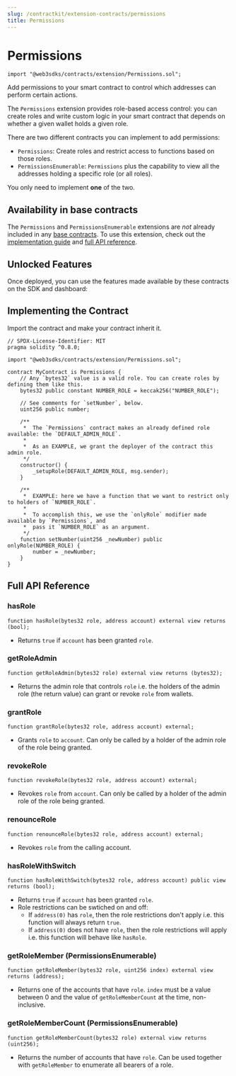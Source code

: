 ```yaml
---
slug: /contractkit/extension-contracts/permissions
title: Permissions
---
```



# Permissions

```solidity
import "@web3sdks/contracts/extension/Permissions.sol";
```

<div className="heroGrid">
<div>

<p>
  Add permissions to your smart contract to control which addresses can perform
  certain actions.
</p>

The `Permissions` extension provides role-based access control: you can create roles and write custom logic in your smart contract that depends on whether a given wallet holds a given role.

</div>

<div className="heroGridImageContainer">
  <YoutubeEmbed link={"https://www.youtube.com/embed/22ajBu3B_18"} />
</div>
</div>

There are two different contracts you can implement to add permissions:

- `Permissions`: Create roles and restrict access to functions based on those roles.
- `PermissionsEnumerable`: `Permissions` plus the capability to view all the addresses holding a specific role (or all roles).

You only need to implement **one** of the two.

<ViewContractCodeButton
  link="https://github.com/web3sdks/contracts/blob/main/contracts/extension/Permissions.sol"
  name="Permissions"
/>

## Availability in base contracts

The `Permissions` and `PermissionsEnumerable` extensions are _not_ already included in any [base contracts](/contractkit/base-contracts). To use this extension, check out the [implementation guide](/contractkit/extension-contracts/platformfee#implementing-the-contract-extension) and [full API reference](/contractkit/extension-contracts/permissions#full-api-reference).

## Unlocked Features

Once deployed, you can use the features made available by these contracts on the SDK and dashboard:

<div className="row" style={{ marginBottom: 24, flexWrap: "wrap" }}>
  <div className="col col--12" style={{ padding: 8 }}>
    <QuickstartCard
      name="Permission Controls"
      link="/sdk/advanced-features/permission-controls"
      image="/assets/icons/general.png"
    />
  </div>
</div>

## Implementing the Contract

Import the contract and make your contract inherit it.

```solidity
// SPDX-License-Identifier: MIT
pragma solidity ^0.8.0;

import "@web3sdks/contracts/extension/Permissions.sol";

contract MyContract is Permissions {
    // Any `bytes32` value is a valid role. You can create roles by defining them like this.
    bytes32 public constant NUMBER_ROLE = keccak256("NUMBER_ROLE");

    // See comments for `setNumber`, below.
    uint256 public number;

    /**
     *  The `Permissions` contract makes an already defined role available: the `DEFAULT_ADMIN_ROLE`.
     *
     *  As an EXAMPLE, we grant the deployer of the contract this admin role.
     */
    constructor() {
        _setupRole(DEFAULT_ADMIN_ROLE, msg.sender);
    }

    /**
     *  EXAMPLE: here we have a function that we want to restrict only to holders of `NUMBER_ROLE`.
     *
     *  To accomplish this, we use the `onlyRole` modifier made available by `Permissions`, and
     *  pass it `NUMBER_ROLE` as an argument.
     */
    function setNumber(uint256 _newNumber) public onlyRole(NUMBER_ROLE) {
        number = _newNumber;
    }
}
```

## Full API Reference

### hasRole

```solidity
function hasRole(bytes32 role, address account) external view returns (bool);
```

- Returns `true` if `account` has been granted `role`.

### getRoleAdmin

```solidity
function getRoleAdmin(bytes32 role) external view returns (bytes32);
```

- Returns the admin role that controls `role` i.e. the holders of the admin role (the return value) can grant or revoke `role` from wallets.

### grantRole

```solidity
function grantRole(bytes32 role, address account) external;
```

- Grants `role` to `account`. Can only be called by a holder of the admin role of the role being granted.

### revokeRole

```solidity
function revokeRole(bytes32 role, address account) external;
```

- Revokes `role` from `account`. Can only be called by a holder of the admin role of the role being granted.

### renounceRole

```solidity
function renounceRole(bytes32 role, address account) external;
```

- Revokes `role` from the calling account.

### hasRoleWithSwitch

```solidity
function hasRoleWithSwitch(bytes32 role, address account) public view returns (bool);
```

- Returns `true` if `account` has been granted `role`.
- Role restrictions can be swtiched on and off:
  - If `address(0)` has `role`, then the role restrictions don't apply i.e. this function will always return `true`.
  - If `address(0)` does not have `role`, then the role restrictions will apply i.e. this function will behave like `hasRole`.

### getRoleMember (PermissionsEnumerable)

```solidity
function getRoleMember(bytes32 role, uint256 index) external view returns (address);
```

- Returns one of the accounts that have `role`. `index` must be a value between 0 and the value of `getRoleMemberCount` at the time, non-inclusive.

### getRoleMemberCount (PermissionsEnumerable)

```solidity
function getRoleMemberCount(bytes32 role) external view returns (uint256);
```

- Returns the number of accounts that have `role`. Can be used together with `getRoleMember` to enumerate all bearers of a role.
